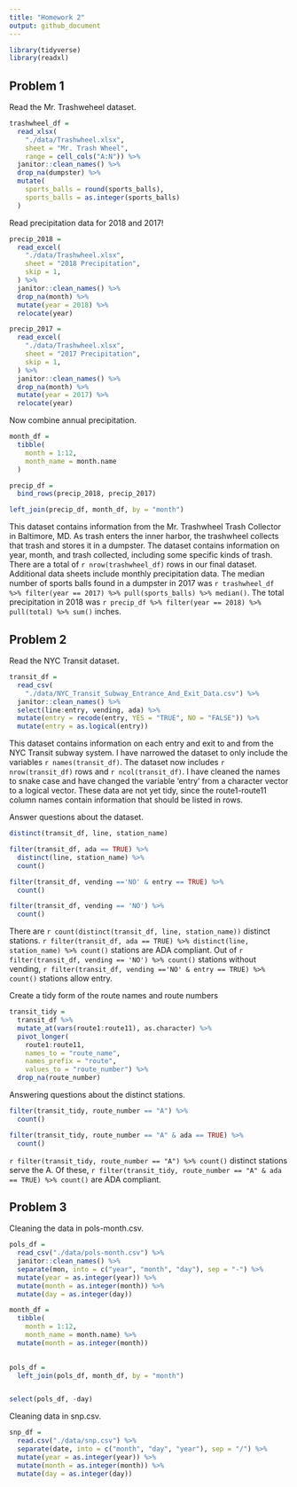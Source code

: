 ```yaml
---
title: "Homework 2"
output: github_document
---
```


```r
library(tidyverse)
library(readxl)
```

## Problem 1 

Read the Mr. Trashweheel dataset. 

```r
trashwheel_df = 
  read_xlsx(
    "./data/Trashwheel.xlsx",
    sheet = "Mr. Trash Wheel",
    range = cell_cols("A:N")) %>% 
  janitor::clean_names() %>% 
  drop_na(dumpster) %>% 
  mutate(
    sports_balls = round(sports_balls),
    sports_balls = as.integer(sports_balls)
  ) 
```

Read precipitation data for 2018 and 2017!

```r
precip_2018 = 
  read_excel(
    "./data/Trashwheel.xlsx",
    sheet = "2018 Precipitation",
    skip = 1,
  ) %>% 
  janitor::clean_names() %>% 
  drop_na(month) %>% 
  mutate(year = 2018) %>% 
  relocate(year)

precip_2017 = 
  read_excel(
    "./data/Trashwheel.xlsx",
    sheet = "2017 Precipitation",
    skip = 1,
  ) %>% 
  janitor::clean_names() %>% 
  drop_na(month) %>% 
  mutate(year = 2017) %>% 
  relocate(year)
```

Now combine annual precipitation. 

```r
month_df = 
  tibble(
    month = 1:12,
    month_name = month.name
  )

precip_df = 
  bind_rows(precip_2018, precip_2017) 

left_join(precip_df, month_df, by = "month")
```


This dataset contains information from the Mr. Trashwheel Trash Collector in Baltimore, MD. As trash enters the inner harbor, the trashwheel collects that trash and stores it in a dumpster. The dataset contains information on year, month, and trash collected, including some specific kinds of trash. There are a total of `r nrow(trashwheel_df)` rows in our final dataset. Additional data sheets include monthly precipitation data. The median number of sports balls found in a dumpster in 2017 was `r trashwheel_df %>% filter(year == 2017) %>% pull(sports_balls) %>% median()`. The total precipitation in 2018 was `r precip_df %>% filter(year == 2018) %>% pull(total) %>% sum()` inches.


## Problem 2

Read the NYC Transit dataset. 

```r
transit_df = 
  read_csv(
    "./data/NYC_Transit_Subway_Entrance_And_Exit_Data.csv") %>% 
  janitor::clean_names() %>% 
  select(line:entry, vending, ada) %>% 
  mutate(entry = recode(entry, YES = "TRUE", NO = "FALSE")) %>% 
  mutate(entry = as.logical(entry))

```

This dataset contains information on each entry and exit to and from the NYC Transit subway system. I have narrowed the dataset to only include the variables `r names(transit_df)`. The dataset now includes `r nrow(transit_df)` rows and `r ncol(transit_df)`. I have cleaned the names to snake case and have changed the variable 'entry' from a character vector to a logical vector. These data are not yet tidy, since the route1-route11 column names contain information that should be listed in rows. 

Answer questions about the dataset. 

```r
distinct(transit_df, line, station_name)

filter(transit_df, ada == TRUE) %>% 
  distinct(line, station_name) %>% 
  count()

filter(transit_df, vending =='NO' & entry == TRUE) %>% 
  count()

filter(transit_df, vending == 'NO') %>% 
  count()
```

There are `r count(distinct(transit_df, line, station_name))` distinct stations. `r filter(transit_df, ada == TRUE) %>% distinct(line, station_name) %>% count()` stations are ADA compliant. Out of `r filter(transit_df, vending == 'NO') %>% count()` stations without vending, `r filter(transit_df, vending =='NO' & entry == TRUE) %>% count()` stations allow entry. 

Create a tidy form of the route names and route numbers 

```r
transit_tidy =
  transit_df %>%
  mutate_at(vars(route1:route11), as.character) %>%
  pivot_longer(
    route1:route11,
    names_to = "route_name",
    names_prefix = "route",
    values_to = "route_number") %>%
  drop_na(route_number)
```

Answering questions about the distinct stations.
```r
filter(transit_tidy, route_number == "A") %>% 
  count()

filter(transit_tidy, route_number == "A" & ada == TRUE) %>% 
  count()
```

`r filter(transit_tidy, route_number == "A") %>% count()` distinct stations serve the A. Of these, `r filter(transit_tidy, route_number == "A" & ada == TRUE) %>% count()` are ADA compliant.

## Problem 3

Cleaning the data in pols-month.csv. 

```r
pols_df = 
  read_csv("./data/pols-month.csv") %>% 
  janitor::clean_names() %>% 
  separate(mon, into = c("year", "month", "day"), sep = "-") %>% 
  mutate(year = as.integer(year)) %>% 
  mutate(month = as.integer(month)) %>% 
  mutate(day = as.integer(day)) 

month_df = 
  tibble(
    month = 1:12,
    month_name = month.name) %>% 
  mutate(month = as.integer(month))
  

pols_df = 
  left_join(pols_df, month_df, by = "month")


select(pols_df, -day)
```

Cleaning data in snp.csv. 

```r
snp_df = 
  read.csv("./data/snp.csv") %>% 
  separate(date, into = c("month", "day", "year"), sep = "/") %>% 
  mutate(year = as.integer(year)) %>% 
  mutate(month = as.integer(month)) %>% 
  mutate(day = as.integer(day)) 


```

